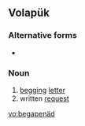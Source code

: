 ==Volapük==

===Alternative forms===
* {{l|vo|begapenayd}}

===Noun===
{{infl|vo|noun}}

# [[begging]] [[letter]]
# written [[request]]

[[vo:begapenäd]]